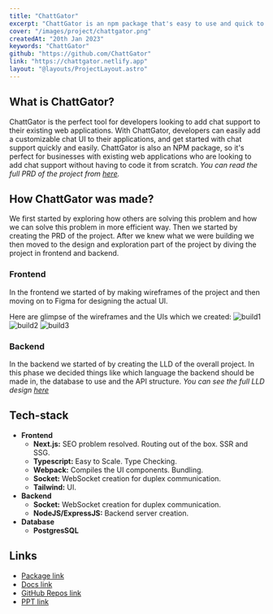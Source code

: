 ---
title: "ChattGator"
excerpt: "ChattGator is an npm package that's easy to use and quick to set up. With just a few minutes, you can be up and running with your custom chat application"
cover: "/images/project/chattgator.png"
createdAt: "20th Jan 2023"
keywords: "ChattGator"
github: "https://github.com/ChattGator"
link: "https://chattgator.netlify.app"
layout: "@layouts/ProjectLayout.astro"
---

## What is ChattGator?

ChattGator is the perfect tool for developers looking to add chat support to their existing web applications. With ChattGator, developers can easily add a customizable chat UI to their applications, and get started with chat support quickly and easily. ChattGator is also an NPM package, so it's perfect for businesses with existing web applications who are looking to add chat support without having to code it from scratch. _You can read the full PRD of the project from [here](https://vatsalsakariya.notion.site/PRD-c3e18a3ba8dc496681bd8dcc9851c605)._

## How ChattGator was made?

We first started by exploring how others are solving this problem and how we can solve this problem in more efficient way. Then we started by creating the PRD of the project. After we knew what we were building we then moved to the design and exploration part of the project by diving the project in frontend and backend.

### Frontend

In the frontend we started of by making wireframes of the project and then moving on to Figma for designing the actual UI.

Here are glimpse of the wireframes and the UIs which we created:
![build1](/images/misc/chattgator-build-1.png)
![build2](/images/misc/chattgator-build-2.png)
![build3](/images/misc/chat-kit.png)

### Backend

In the backend we started of by creating the LLD of the overall project. In this phase we decided things like which language the backend should be made in, the database to use and the API structure. _You can see the full LLD design [here](https://vatsalsakariya.notion.site/Database-and-Schema-8bbb43d94a4c41a2bbfbb102ba38a5a2)_

## Tech-stack

- **Frontend**
  - **Next.js:** SEO problem resolved. Routing out of the box. SSR and SSG.
  - **Typescript:** Easy to Scale. Type Checking.
  - **Webpack:** Compiles the UI components. Bundling.
  - **Socket:** WebSocket creation for duplex communication.
  - **Tailwind:** UI.
- **Backend**
  - **Socket:** WebSocket creation for duplex communication.
  - **NodeJS/ExpressJS:** Backend server creation.
- **Database**
  - **PostgresSQL**

## Links

- [Package link](https://www.npmjs.com/package/chattgator-chat-kit)
- [Docs link](https://chattgator-docs.netlify.app)
- [GitHub Repos link](https://github.com/ChattGator)
- [PPT link](https://docs.google.com/presentation/d/19jx_dW_AQTpAEubQkdMGa7attY1Gvy4qunhYwxj9C-A/edit?usp=sharing)
